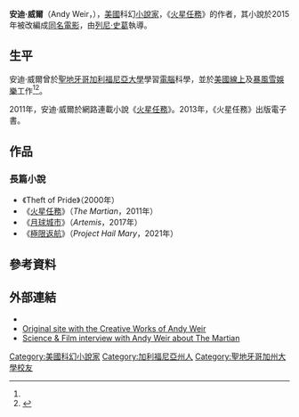 {{noteTA
|1=zh-hant:火星任務;zh-hans:火星救援;
}}
{{Infobox writer <!-- for more information see [[:Template:Infobox_writer/doc|:Template:Infobox writer/doc]] -->
| name        = 安迪·威爾
| image       = Andy Weir at NASA JSC-crop.png
|caption=2015年4月的威爾
| pseudonym   = Jack Sharp
| birth_date  = {{Birth date and age|1972|06|16}}<ref>{{cite web|title=California Birth Index|url=https://familysearch.org/ark:/61903/1:1:VLSK-XRD|access-date=2015-11-15|archive-date=2016-06-23|archive-url=https://web.archive.org/web/20160623145456/https://familysearch.org/ark:/61903/1:1:VLSK-XRD|dead-url=no}}</ref>
| birth_place = {{USA}}[[加利福尼亞州|加利福尼亞州]][[戴維斯_(加利福尼亞州)|戴維斯]]<ref name="mercury">{{cite news | url=http://www.mercurynews.com/entertainment/ci_25313443/andy-weirs-self-published-martian-travels-through-space?source=infinite | title=Andy Weir's self-published 'The Martian' travels through space to best-sellerdom | work=San Jose Mercury News | date=10 March 2014 | accessdate=10 December 2014 | author=Rowe, Georgia | archive-date=2015-09-10 | archive-url=https://web.archive.org/web/20150910012615/http://www.mercurynews.com/entertainment/ci_25313443/andy-weirs-self-published-martian-travels-through-space?source=infinite | dead-url=no }}</ref>
| occupation =[[小說家|小說家]]，程式設計員
| nationality = [[美國|美國]]
| period      = 2010–現在
| genre       = [[科幻小說|科幻小說]]
| subject     = 
| movement    = 
| spouse      = 
| education = [[加州大學聖地亞哥分校|加州大學聖地亞哥分校]]
| partner     = 
| children    = 
| relatives   = 
| influences  = 
| influenced  = 
| signature   = Andy Weir signature.svg
| website = {{URL|http://www.galactanet.com/}}
}}

'''安迪·威爾'''（Andy Weir，{{bd|1972年||}}），[[美國|美國]]科幻[[小說家|小說家]]，《[[火星任務_(小說)|火星任務]]》的作者，其小說於2015年被改編成[[火星任務_(2015年電影)|同名電影]]，由[[列尼·史葛|列尼·史葛]]執導。

==生平==
安迪·威爾曾於[[聖地牙哥加利福尼亞大學|聖地牙哥加利福尼亞大學]]學習[[電腦|電腦]]科學，並於[[美國線上|美國線上]]及[[暴風雪娛樂|暴風雪娛樂]]工作<ref name="mercury" /><ref name="wsj1">{{cite news | url=http://www.wsj.com/news/articles/SB10001424052702304558804579375161461671196 | title=A Survival Guide to Mars | work=The Wall Street Journal | date=14 February 2014 | accessdate=10 December 2014 | author=Altar, Alexandra | archive-date=2015-10-23 | archive-url=https://web.archive.org/web/20151023140654/http://www.wsj.com/news/articles/SB10001424052702304558804579375161461671196 | dead-url=no }}</ref>。

2011年，安迪·威爾於網路連載小說《[[火星任務_(小說)|火星任務]]》。2013年，《火星任務》出版電子書。

== 作品 ==
=== 長篇小說 ===
*《Theft of Pride》（2000年）
*《[[火星任務_(小說)|火星任務]]》（''The Martian''，2011年）{{ISBN|978-0804139021}}
*《[[月球城市|月球城市]]》（''Artemis''，2017年）{{ISBN|978-0553448122}}
*《[[極限返航|極限返航]]》（''Project Hail Mary''，2021年）

==參考資料==
{{reflist}}

==外部連結==
{{wikiquote}}
* {{official website|www.andyweirauthor.com}}
* [http://www.galactanet.com/ Original site with the Creative Works of Andy Weir] {{Wayback|url=http://www.galactanet.com/ |date=20210112163841 }}
* [http://scienceandfilm.org/articles/2623/exclusive-interview-the-martians-andy-weir {{Wayback|url=http://scienceandfilm.org/articles/2623/exclusive-interview-the-martians-andy-weir |date=20200920070445 }} Science & Film interview with Andy Weir about [[The_Martian_(film)|The Martian]]]

{{DEFAULTSORT:weir}}
[[Category:美國科幻小說家|Category:美國科幻小說家]]
[[Category:加利福尼亞州人|Category:加利福尼亞州人]]
[[Category:聖地牙哥加州大學校友|Category:聖地牙哥加州大學校友]]